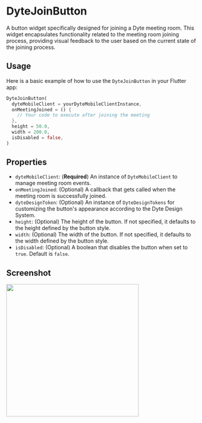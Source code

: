 # DyteJoinButton

A button widget specifically designed for joining a Dyte meeting room. This widget encapsulates functionality related to the meeting room joining process, providing visual feedback to the user based on the current state of the joining process.

## Usage

Here is a basic example of how to use the `DyteJoinButton` in your Flutter app:

```dart
DyteJoinButton(
  dyteMobileClient = yourDyteMobileClientInstance,
  onMeetingJoined = () {
    // Your code to execute after joining the meeting
  },
  height = 50.0,
  width = 200.0,
  isDisabled = false,
)
```

## Properties

- `dyteMobileClient`: (**Required**) An instance of `DyteMobileClient` to manage meeting room events.
- `onMeetingJoined`: (Optional) A callback that gets called when the meeting room is successfully joined.
- `dyteDesignToken`: (Optional) An instance of `DyteDesignTokens` for customizing the button's appearance according to the Dyte Design System.
- `height`: (Optional) The height of the button. If not specified, it defaults to the height defined by the button style.
- `width`: (Optional) The width of the button. If not specified, it defaults to the width defined by the button style.
- `isDisabled`: (Optional) A boolean that disables the button when set to `true`. Default is `false`.


## Screenshot

<img src="/static/mobile/flutter/flutter-join-button.png" width="350px"/>